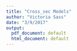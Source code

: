 ```yaml
---
title: "Cross_sec Models"
author: "Victoria Sass"
date: "3/9/2017"
output:
  pdf_document: default
  html_document: default
---
```


\begin{table}
\begin{center}
\begin{tabular}{l c c}
\hline
 & Model 1 \\
\hline
(Intercept)                     & $336.82^{**}$    & $(120.79)$ \\
                                       \\
SHRNHB                          & $560.54^{***}$   & $(154.00)$\\
                                       \\
Log\_PC1                        & $19.75$          & $(31.44)$\\
                                \\
SHRHSP                          & $3227.47^{***}$  & $(299.54)$\\
                                       \\
prop\_other\_race\_all          & $1566.36^{**}$   & $(543.80)$\\
                                       \\
Log\_PC2                        & $-56.41$         & $(49.86)$\\
                                        \\
Log\_PC3                        & $-27.84$         & $(51.41)$\\
                                        \\
MDFAMY                          & $-0.00^{*}$      & $(0.00)$\\
                                         \\
hs\_educ                        & $-1504.08^{***}$ & $(190.93)$\\
                                       \\
col\_educ                       & $-564.20^{***}$  & $(148.47)$\\
                                       \\
POVRAT                          & $1198.52^{***}$  & $(139.10)$\\
                                       \\
prop\_manuf                     & $2053.27^{***}$  & $(134.57)$\\
                                       \\
pop\_density                    & $-4921.70$       & $(3161.96)$\\
                                      \\
SHRNHB:Log\_PC1                 & $168.27^{**}$    & $(57.72)$\\
                                      \\
Log\_PC1:SHRHSP                 & $1316.39^{***}$  & $(109.27)$\\
                                       \\
Log\_PC1:prop\_other\_race\_all & $764.30^{***}$   & $(209.68)$\\
                                       \\
SHRNHB:Log\_PC2                 & $269.79^{**}$    & $(85.91)$\\
                                        \\
SHRHSP:Log\_PC2                 & $963.53^{***}$   & $(209.30)$\\
                                       \\
prop\_other\_race\_all:Log\_PC2 & $208.98$         & $(364.72)$\\
                                       \\
SHRNHB:Log\_PC3                 & $4.56$           & $(89.77)$\\
                                        \\
SHRHSP:Log\_PC3                 & $-323.97^{*}$    & $(154.58)$\\
                                       \\
prop\_other\_race\_all:Log\_PC3 & $-581.80$        & $(320.34)$\\
                                       \\
\hline
AIC                             & 1341759.65       \\
BIC                             & 1341980.09       \\
Log Likelihood                  & -670855.82       \\
Num. obs.                       & 72049            \\
Num. groups: STUSAB             & 48               \\
Var: STUSAB (Intercept)         & 38321.18         \\
Var: Residual                   & 7153210.02       \\
\hline
\multicolumn{2}{l}{\scriptsize{$^{***}p<0.001$, $^{**}p<0.01$, $^*p<0.05$}}
\end{tabular}
\caption{1990}
\label{table:coefficients}
\end{center}
\end{table}